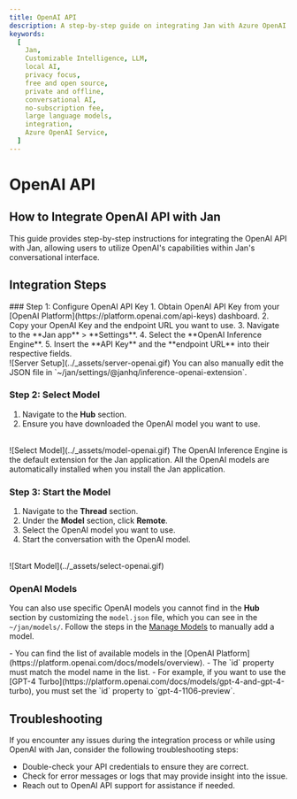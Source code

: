 ```yaml
---
title: OpenAI API
description: A step-by-step guide on integrating Jan with Azure OpenAI.
keywords:
  [
    Jan,
    Customizable Intelligence, LLM,
    local AI,
    privacy focus,
    free and open source,
    private and offline,
    conversational AI,
    no-subscription fee,
    large language models,
    integration,
    Azure OpenAI Service,
  ]
---
```





# OpenAI API

## How to Integrate OpenAI API with Jan
This guide provides step-by-step instructions for integrating the OpenAI API with Jan, allowing users to utilize OpenAI's capabilities within Jan's conversational interface.

## Integration Steps
<Steps>
### Step 1: Configure OpenAI API Key
1. Obtain OpenAI API Key from your [OpenAI Platform](https://platform.openai.com/api-keys) dashboard.
2. Copy your OpenAI Key and the endpoint URL you want to use.
3. Navigate to the **Jan app** > **Settings**.
4. Select the **OpenAI Inference Engine**.
5. Insert the **API Key** and the **endpoint URL** into their respective fields.
<br/>
![Server Setup](../_assets/server-openai.gif)

<Callout type='info'>
You can also manually edit the JSON file in `~/jan/settings/@janhq/inference-openai-extension`.
</Callout>

### Step 2: Select Model

1. Navigate to the **Hub** section.
2. Ensure you have downloaded the OpenAI model you want to use.
<br/>
![Select Model](../_assets/model-openai.gif)

<Callout type='info'>
The OpenAI Inference Engine is the default extension for the Jan application. All the OpenAI models are automatically installed when you install the Jan application.
</Callout>

### Step 3: Start the Model

1. Navigate to the **Thread** section.
2. Under the **Model** section, click **Remote**.
3. Select the OpenAI model you want to use.
4. Start the conversation with the OpenAI model.
<br/>
![Start Model](../_assets/select-openai.gif)
</Steps>

### OpenAI Models

You can also use specific OpenAI models you cannot find in the **Hub** section by customizing the `model.json` file, which you can see in the `~/jan/models/`. Follow the steps in the [Manage Models](/docs/models/manage-models) to manually add a model.

<Callout type='info'>
- You can find the list of available models in the [OpenAI Platform](https://platform.openai.com/docs/models/overview).
- The `id` property must match the model name in the list.
  - For example, if you want to use the [GPT-4 Turbo](https://platform.openai.com/docs/models/gpt-4-and-gpt-4-turbo), you must set the `id` property to `gpt-4-1106-preview`.
</Callout>

## Troubleshooting

If you encounter any issues during the integration process or while using OpenAI with Jan, consider the following troubleshooting steps:

- Double-check your API credentials to ensure they are correct.
- Check for error messages or logs that may provide insight into the issue.
- Reach out to OpenAI API support for assistance if needed.